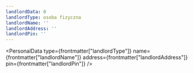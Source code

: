 ```yaml
---
landlordData: 0
landlordType: osoba fizyczna
landlordName: ''
landlordAddress: ''
landlordPin: ''
---
```



<PersonalData
  type={frontmatter["landlordType"]}
  name={frontmatter["landlordName"]}
  address={frontmatter["landlordAddress"]}
  pin={frontmatter["landlordPin"]}
/>
